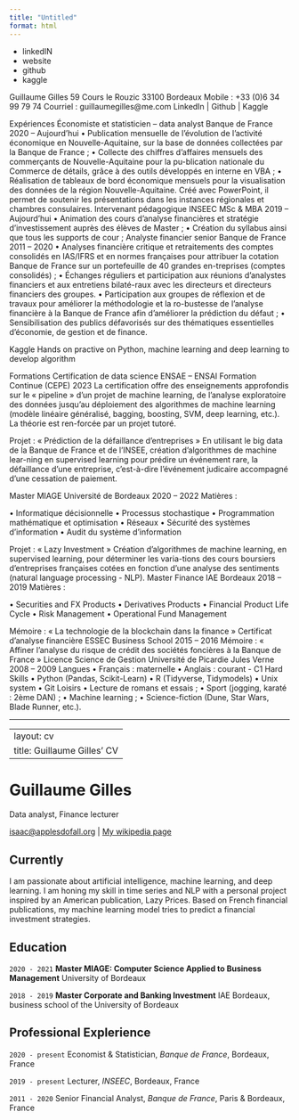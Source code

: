 ```yaml
---
title: "Untitled"
format: html
---
```



- linkedIN
- website
- github
- kaggle

Guillaume Gilles
59 Cours le Rouzic
33100 Bordeaux
Mobile : +33 (0)6 34 99 79 74
Courriel : guillaumegilles@me.com
LinkedIn | Github | Kaggle


Expériences
Économiste et statisticien – data analyst	Banque de France	2020 – Aujourd’hui
•	Publication mensuelle de l’évolution de l’activité économique en Nouvelle-Aquitaine, sur la base de données collectées par la Banque de France ;
•	Collecte des chiffres d'affaires mensuels des commerçants de Nouvelle-Aquitaine pour la pu-blication nationale du Commerce de détails, grâce à des outils développés en interne en VBA ;
•	Réalisation de tableaux de bord économique mensuels pour la visualisation des données de la région Nouvelle-Aquitaine. Créé avec PowerPoint, il permet de soutenir les présentations dans les instances régionales et chambres consulaires.
Intervenant pédagogique 	INSEEC MSc & MBA	2019 – Aujourd’hui
•	Animation des cours d’analyse financières et stratégie d’investissement auprès des élèves de Master ;
•	Création du syllabus ainsi que tous les supports de cour ;
Analyste financier senior	Banque de France	2011 – 2020
•	Analyses financière critique et retraitements des comptes consolidés en IAS/IFRS et en normes françaises pour attribuer la cotation Banque de France sur un portefeuille de 40 grandes en-treprises (comptes consolidés) ;
•	Échanges réguliers et participation aux réunions d'analystes financiers et aux entretiens bilaté-raux avec les directeurs et directeurs financiers des groupes.
•	Participation aux groupes de réflexion et de travaux pour améliorer la méthodologie et la ro-bustesse de l’analyse financière à la Banque de France afin d'améliorer la prédiction du défaut ;
•	Sensibilisation des publics défavorisés sur des thématiques essentielles d'économie, de gestion et de finance.

Kaggle
Hands on practive on Python, machine learning and deep learning to develop algorithm

Formations
Certification de data science	ENSAE – ENSAI Formation Continue (CEPE)	2023
La certification offre des enseignements approfondis sur le « pipeline » d’un projet de machine learning, de l’analyse exploratoire des données jusqu’au déploiement des algorithmes de machine learning (modèle linéaire généralisé, bagging, boosting, SVM, deep learning, etc.). La théorie est ren-forcée par un projet tutoré.

Projet : « Prédiction de la défaillance d’entreprises »
En utilisant le big data de la Banque de France et de l’INSEE, création d’algorithmes de machine lear-ning en supervised learning pour prédire un événement rare, la défaillance d’une entreprise, c’est-à-dire l’événement judicaire accompagné d’une cessation de paiement.


Master MIAGE 	Université de Bordeaux	2020 – 2022
Matières :
 
•	Informatique décisionnelle
•	Processus stochastique
•	Programmation mathématique et optimisation
•	Réseaux
•	Sécurité des systèmes d’information
•	Audit du système d’information
 

Projet : « Lazy Investment »
Création d’algorithmes de machine learning, en supervised learning, pour déterminer les varia-tions des cours boursiers d’entreprises françaises cotées en fonction d’une analyse des sentiments (natural language processing - NLP).
Master Finance 	IAE Bordeaux	2018 – 2019
Matières :
 
•	Securities and FX Products
•	Derivatives Products
•	Financial Product Life Cycle
•	Risk Management
•	Operational Fund Management
 

Mémoire : « La technologie de la blockchain dans la finance »
Certificat d’analyse financière	ESSEC Business School	2015 – 2016
Mémoire : « Affiner l’analyse du risque de crédit des sociétés foncières à la Banque de France »
Licence Science de Gestion	Université de Picardie Jules Verne	2008 – 2009
Langues
•	Français : maternelle
•	Anglais : courant - C1
Hard Skills
•	Python (Pandas, Scikit-Learn)
•	R (Tidyverse, Tidymodels)
•	Unix system
•	Git
Loisirs
•	Lecture de romans et essais ;
•	Sport (jogging, karaté : 2ème DAN) ;
•	Machine learning ;
•	Science-fiction (Dune, Star Wars, Blade Runner, etc.).

---

---
layout: cv
title: Guillaume Gilles' CV
---

# Guillaume Gilles

Data analyst, Finance lecturer

<div id="webaddress">
<a href="isaac@applesdofall.org">isaac@applesdofall.org</a>
| <a href="http://en.wikipedia.org/wiki/Isaac_Newton">My wikipedia page</a>
</div>

## Currently

I am passionate about artificial intelligence, machine learning, and deep learning. I am honing my skill in time series and NLP with a personal project inspired by an American publication, Lazy Prices. Based on French financial publications, my machine learning model tries to predict a financial investment strategies.

## Education

`2020 - 2021`
**Master MIAGE: Computer Science Applied to Business Management** University of Bordeaux

`2018 - 2019`
**Master Corporate and Banking Investment** IAE Bordeaux, business school of the University of Bordeaux

## Professional Explerience

`2020 - present`
Economist & Statistician, *Banque de France*, Bordeaux, France

`2019 - present`
Lecturer, *INSEEC*, Bordeaux, France

`2011 - 2020`
Senior Financial Analyst, *Banque de France*, Paris & Bordeaux, France

<!-- ### Footer

Last updated: March 2023 -->